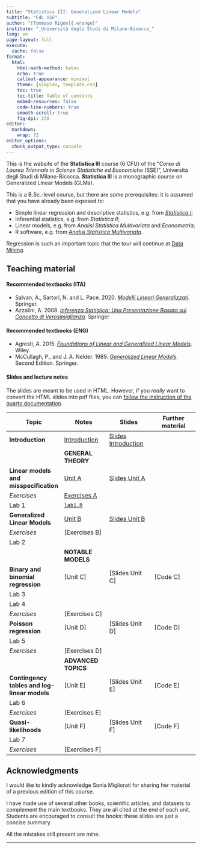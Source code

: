 ```yaml
---
title: "Statistics III: Generalized Linear Models"
subtitle: "CdL SSE"
author: "[Tommaso Rigon]{.orange}"
institute: "_Università degli Studi di Milano-Bicocca_"
lang: en
page-layout: full
execute:
  cache: false
format:
  html:
    html-math-method: katex
    echo: true
    callout-appearance: minimal
    theme: [simplex, template.css]
    toc: true
    toc-title: Table of contents
    embed-resources: false
    code-line-numbers: true
    smooth-scroll: true
    fig-dpi: 250
editor: 
  markdown: 
    wrap: 72
editor_options: 
  chunk_output_type: console
---
```


This is the website of the **Statistica III** course (6 CFU) of the "*Corso di Laurea Triennale in Scienze Statistiche ed Economiche* (SSE)", Università degli Studi di Milano-Bicocca. **Statistica III** is a monographic course on [Generalized Linear Models]{.blue} (GLMs).

This is a [B.Sc.-level]{.orange} course, but there are some prerequisites: it is assumed that you have already been exposed to:

  - [Simple linear regression and descriptive statistics]{.blue}, e.g. from [_Statistica I_](https://tommasorigon.github.io/StatI/);
  - [Inferential statistics]{.orange}, e.g. from _Statistica II_;
  - [Linear models]{.grey}, e.g. from _Analisi Statistica Multivariata_ and _Econometria_;
  - [R software]{.grey}, e.g. from [_Analisi Statistica Multivariata_](https://tommasorigon.github.io/introR/).

Regression is such an important topic that the [tour]{.orange} will [continue]{.orange} at  [Data Mining](https://tommasorigon.github.io/datamining/).


## Teaching material

#### Recommended textbooks (ITA)

- Salvan, A., Sartori, N. and L. Pace. 2020. [*Modelli Lineari Generalizzati*](https://doi.org/10.1007/978-88-470-3995-7_10). Springer.
- Azzalini, A. 2008. [*Inferenza Statistica: Una Presentazione Basata sul Concetto di Verosimiglianza*](https://link.springer.com/book/9788847001305). Springer

    
#### Recommended textbooks (ENG)

- Agresti, A. 2015. [*Foundations of Linear and Generalized Linear Models*](https://www.wiley.com/en-us/Foundations+of+Linear+and+Generalized+Linear+Models-p-9781118730034). Wiley.
- McCullagh, P., and J. A. Nelder. 1989. [*Generalized Linear Models*](https://www.taylorfrancis.com/books/mono/10.1201/9780203753736/generalized-linear-models-mccullagh). Second Edition. Springer.

#### Slides and lecture notes

The slides are meant to be used in HTML. However, if you *really* want
to convert the HTML slides into pdf files, you can [follow the
instruction of the quarto
documentation](https://quarto.org/docs/presentations/revealjs/presenting.html#print-to-pdf).

| Topic | Notes | Slides | Further material |
|-------------------|------------------|------------------|------------------|
| **Introduction** | [Introduction](slides/un_intro.html) | [Slides Introduction](slides/un_intro_slides.html) |  |
| | **GENERAL THEORY** | | |
| **Linear models and misspecification** | [Unit A](slides/un_A.html) | [Slides Unit A](slides/un_A_slides.html) |  |
| *Exercises* | [Exercises A](exe/exe_A.html) |  |  |
| Lab 1 |  [`lab1.R`](code/lab1.R) | | |
| **Generalized Linear Models** | [Unit B](slides/un_B.html) | [Slides Unit B](slides/un_B_slides.html)|  |
| *Exercises* | [Exercises B] |  |  |
| Lab 2 | | | |
| | **NOTABLE MODELS** | | |
| **Binary and binomial regression** | [Unit C] | [Slides Unit C] | [Code C] |
| Lab 3 | | | |
| Lab 4 | | | |
| *Exercises* | [Exercises C] |  |  |
| **Poisson regression** | [Unit D] | [Slides Unit D] | [Code D] |
| Lab 5 | | | |
| *Exercises* | [Exercises D] |  |  |
| | **ADVANCED TOPICS** | | |
| **Contingency tables and log-linear models** | [Unit E] | [Slides Unit E] | [Code E] |
| Lab 6 | | | |
| *Exercises* | [Exercises E] |  |  |
| **Quasi-likelihoods** | [Unit F] | [Slides Unit F] | [Code F] |
| Lab 7 | | | |
| *Exercises* | [Exercises F] |  |  |

<!-- ## Exam -->

<!-- #### Mock exam -->

<!-- An example of written examination is provided at [this link](exe/exe_exam.html).  -->

<!-- ## Prerequisites -->

<!-- Knowledge of the topics (i) linear algebra, (ii) linear models is highly recommended. -->

<!-- Knowledge of topics covered in the courses Probability and Statistics M -->

<!-- and Advanced Statistics M is also highly recommended. -->

## Acknowledgments

I would like to kindly acknowledge Sonia Migliorati for sharing her material of a previous edition of this course. 

I have made use of several other books, scientific articles, and
datasets to complement the main textbooks. They are all cited at the end
of each unit. Students are encouraged to consult the books: these slides
are just a concise summary.

All the mistakes still present are mine.

------------------------------------------------------------------------

